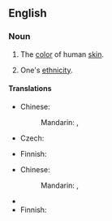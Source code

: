 ==English==
{{wikipedia|Human skin color}}

===Noun===
{{en-noun|-}}

# {{i|literally}} The [[color]] of human [[skin]].
# {{i|figuratively}} One's [[ethnicity]].

====Translations====
{{trans-top|color of human skin}}
* Chinese:
*: Mandarin: {{t|zh|膚色|sc=Hani}}, {{t|zh|肤色|tr=fūsè|sc=Hani}}
* Czech: {{t-|cs|barva pleti|f}}
{{trans-mid}}
* Finnish: {{t|fi|ihonväri}}
{{trans-bottom}}

{{trans-top|ethnicity}}
* Chinese:
*: Mandarin: {{t|zh|種族|sc=Hani}}, {{t|zh|种族|tr=zhǒngzú|sc=Hani}}
{{trans-mid}}
* {{trreq|Czech}}
* Finnish: {{t|fi|ihonväri}}
{{trans-bottom}}